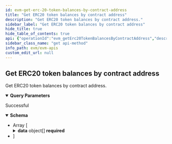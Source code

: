 ```yaml
---
id: evm-get-erc-20-token-balances-by-contract-address
title: "Get ERC20 token balances by contract address"
description: "Get ERC20 token balances by contract address."
sidebar_label: "Get ERC20 token balances by contract address"
hide_title: true
hide_table_of_contents: true
api: {"operationId":"evm_getErc20TokenBalancesByContractAddress","description":"Get ERC20 token balances by contract address.","parameters":[{"name":"address","required":true,"in":"query","schema":{"type":"string"}},{"name":"offset","required":false,"in":"query","description":"Number of items to skip before returning items, default: 0","schema":{"type":"number"}},{"name":"limit","required":false,"in":"query","description":"Number of items returned, default: 20","schema":{"type":"number"}}],"responses":{"200":{"description":"Successful","content":{"application/json":{"schema":{"type":"array","items":{"type":"object","properties":{"offset":{"type":"number","description":"Offset"},"limit":{"type":"number","description":"Limit of results"},"total_items":{"type":"number","description":"Total returned result items"},"data":{"type":"array","items":{"type":"object","properties":{"token_name":{"type":"string","description":"The name or title of the token"},"token_symbol":{"type":"string","description":"The symbol of the token"},"token_decimals":{"type":"number","description":"The decimals of the token"},"contract_address":{"type":"string","description":"The address of the token"},"wallet_address":{"type":"string","description":"The wallet address of the token"},"balance":{"type":"string","description":"The balance of the token"},"balance_in_decimal":{"type":"string","description":"The balance in decimal of the token"},"last_synced_at":{"type":"number","description":"The time last sync of the token"}},"required":["token_name","token_symbol","token_decimals","contract_address","wallet_address","balance","balance_in_decimal","last_synced_at"],"title":"ERC20TokenBalanceDto"}}},"required":["offset","limit","total_items","data"],"title":"ERC20TokenBalancesResponseDto"}}}}}},"security":[{"apiKey":[]}],"tags":["Get token balance"],"method":"get","path":"/v1/erc20/balance","servers":[{"url":"https://eth-mainnet-api.blocklens.io","description":"Ethereum Mainnet server"}],"securitySchemes":{"bearer":{"scheme":"bearer","bearerFormat":"JWT","type":"http"},"basic":{"type":"http","scheme":"basic"},"apiKey":{"type":"apiKey","name":"x-api-key","in":"header"}},"info":{"title":"EVM APIs","description":"Swagger documentation","version":"1.0.0","contact":{}},"postman":{"name":"Get ERC20 token balances by contract address","description":{"content":"Get ERC20 token balances by contract address.","type":"text/plain"},"url":{"path":["v1","erc20","balance"],"host":["{{baseUrl}}"],"query":[{"disabled":false,"description":{"content":"(Required) ","type":"text/plain"},"key":"address","value":""},{"disabled":false,"description":{"content":"Number of items to skip before returning items, default: 0","type":"text/plain"},"key":"offset","value":""},{"disabled":false,"description":{"content":"Number of items returned, default: 20","type":"text/plain"},"key":"limit","value":""}],"variable":[]},"header":[{"key":"Accept","value":"application/json"}],"method":"GET","auth":{"type":"apikey","apikey":[{"type":"any","value":"x-api-key","key":"key"},{"type":"any","value":"<API Key>","key":"value"},{"type":"any","value":"header","key":"in"}]}}}
sidebar_class_name: "get api-method"
info_path: evm/evm-apis
custom_edit_url: null
---
```



## Get ERC20 token balances by contract address



Get ERC20 token balances by contract address.

<details style={{"marginBottom":"1rem"}} data-collapsed={false} open={true}><summary style={{}}><strong>Query Parameters</strong></summary><div><ul><ParamsItem className={"paramsItem"} param={{"name":"address","required":true,"in":"query","schema":{"type":"string"}}}></ParamsItem><ParamsItem className={"paramsItem"} param={{"name":"offset","required":false,"in":"query","description":"Number of items to skip before returning items, default: 0","schema":{"type":"number"}}}></ParamsItem><ParamsItem className={"paramsItem"} param={{"name":"limit","required":false,"in":"query","description":"Number of items returned, default: 20","schema":{"type":"number"}}}></ParamsItem></ul></div></details><div><ApiTabs><TabItem label={"200"} value={"200"}><div>

Successful

</div><div><MimeTabs schemaType={"response"}><TabItem label={"application/json"} value={"application/json"}><SchemaTabs><TabItem label={"Schema"} value={"Schema"}><details style={{}} data-collapsed={false} open={true}><summary style={{"textAlign":"left"}}><strong>Schema</strong></summary><div style={{"textAlign":"left","marginLeft":"1rem"}}></div><ul style={{"marginLeft":"1rem"}}><li><div style={{"fontSize":"var(--ifm-code-font-size)","opacity":"0.6","marginLeft":"-.5rem","paddingBottom":".5rem"}}>Array [</div></li><SchemaItem collapsible={false} name={"offset"} required={true} schemaName={"number"} qualifierMessage={undefined} schema={{"type":"number","description":"Offset"}}></SchemaItem><SchemaItem collapsible={false} name={"limit"} required={true} schemaName={"number"} qualifierMessage={undefined} schema={{"type":"number","description":"Limit of results"}}></SchemaItem><SchemaItem collapsible={false} name={"total_items"} required={true} schemaName={"number"} qualifierMessage={undefined} schema={{"type":"number","description":"Total returned result items"}}></SchemaItem><SchemaItem collapsible={true} className={"schemaItem"}><details style={{}}><summary style={{}}><strong>data</strong><span style={{"opacity":"0.6"}}> object[]</span><strong style={{"fontSize":"var(--ifm-code-font-size)","color":"var(--openapi-required)"}}> required</strong></summary><div style={{"marginLeft":"1rem"}}><li><div style={{"fontSize":"var(--ifm-code-font-size)","opacity":"0.6","marginLeft":"-.5rem","paddingBottom":".5rem"}}>Array [</div></li><SchemaItem collapsible={false} name={"token_name"} required={true} schemaName={"string"} qualifierMessage={undefined} schema={{"type":"string","description":"The name or title of the token"}}></SchemaItem><SchemaItem collapsible={false} name={"token_symbol"} required={true} schemaName={"string"} qualifierMessage={undefined} schema={{"type":"string","description":"The symbol of the token"}}></SchemaItem><SchemaItem collapsible={false} name={"token_decimals"} required={true} schemaName={"number"} qualifierMessage={undefined} schema={{"type":"number","description":"The decimals of the token"}}></SchemaItem><SchemaItem collapsible={false} name={"contract_address"} required={true} schemaName={"string"} qualifierMessage={undefined} schema={{"type":"string","description":"The address of the token"}}></SchemaItem><SchemaItem collapsible={false} name={"wallet_address"} required={true} schemaName={"string"} qualifierMessage={undefined} schema={{"type":"string","description":"The wallet address of the token"}}></SchemaItem><SchemaItem collapsible={false} name={"balance"} required={true} schemaName={"string"} qualifierMessage={undefined} schema={{"type":"string","description":"The balance of the token"}}></SchemaItem><SchemaItem collapsible={false} name={"balance_in_decimal"} required={true} schemaName={"string"} qualifierMessage={undefined} schema={{"type":"string","description":"The balance in decimal of the token"}}></SchemaItem><SchemaItem collapsible={false} name={"last_synced_at"} required={true} schemaName={"number"} qualifierMessage={undefined} schema={{"type":"number","description":"The time last sync of the token"}}></SchemaItem><li><div style={{"fontSize":"var(--ifm-code-font-size)","opacity":"0.6","marginLeft":"-.5rem"}}>]</div></li></div></details></SchemaItem><li><div style={{"fontSize":"var(--ifm-code-font-size)","opacity":"0.6","marginLeft":"-.5rem"}}>]</div></li></ul></details></TabItem><TabItem label={"Example (from schema)"} value={"Example (from schema)"}><ResponseSamples responseExample={"[\n  {\n    \"offset\": 0,\n    \"limit\": 0,\n    \"total_items\": 0,\n    \"data\": [\n      {\n        \"token_name\": \"string\",\n        \"token_symbol\": \"string\",\n        \"token_decimals\": 0,\n        \"contract_address\": \"string\",\n        \"wallet_address\": \"string\",\n        \"balance\": \"string\",\n        \"balance_in_decimal\": \"string\",\n        \"last_synced_at\": 0\n      }\n    ]\n  }\n]"} language={"json"}></ResponseSamples></TabItem></SchemaTabs></TabItem></MimeTabs></div></TabItem></ApiTabs></div>
      
